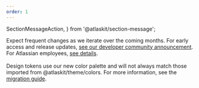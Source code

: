 ```yaml
---
order: 1
---
```


  SectionMessageAction,
} from '@atlaskit/section-message';

<Stack space="400">
  <SectionMessage
    title="This is a preview of our new color and theming system, powered by design tokens"
    appearance="warning"
  >
    <p>
      Expect frequent changes as we iterate over the coming months.
      For early access and release updates, <a href="https://community.developer.atlassian.com/t/introducing-design-tokens-new-colour-foundations-and-dark-mode/62258">see our developer community announcement</a>.
      For Atlassian employees, <a href="https://go.atlassian.com/tokens">see details</a>.
      <br/><br/>
      Design tokens use our new color palette and will not always match those imported from @atlaskit/theme/colors. For more information, see the <a href="/components/tokens/migration-guide#colors-are-changing">migration guide</a>.
    </p>
  </SectionMessage>

  <TokenExplorer scrollOffset={56} />
</Stack>
